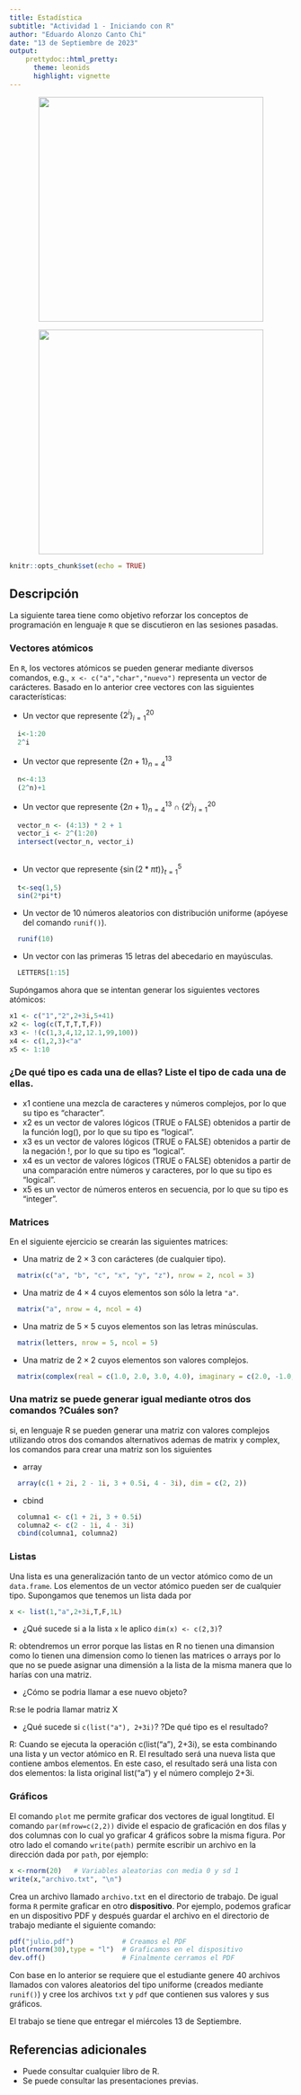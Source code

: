 ---
title: Estadística
subtitle: "Actividad 1 - Iniciando con R"
author: "Eduardo Alonzo Canto Chi"
date: "13 de Septiembre de 2023"
output: 
    prettydoc::html_pretty:
      theme: leonids
      highlight: vignette
---
<div>
<p style = 'text-align:center;'>
![](yo.png){width='400px'}
</div>
</p>

<div>
<p style = 'text-align:center;'>
![](homero.gif){width='400px'}
</div>
</p>

```{r setup, include=FALSE}
knitr::opts_chunk$set(echo = TRUE)
```

## Descripción

La siguiente tarea tiene como objetivo reforzar los conceptos de programación en lenguaje `R` que se discutieron en las sesiones pasadas. 

### Vectores atómicos

En `R`, los vectores atómicos se pueden generar mediante diversos comandos, e.g., `x <- c("a","char","nuevo")` representa un vector de carácteres. Basado en lo anterior cree vectores con las siguientes características:

+ Un vector que represente $\{2^i\}_{i=1}^{20}$
```{r ejercicio1}
  i<-1:20
  2^i
```
+ Un vector que represente $\{2n+1\}_{n=4}^{13}$
```{r ejercicio2}
  n<-4:13
  (2^n)+1
```
+ Un vector que represente $\{2n+1\}_{n=4}^{13} \cap \{2^i\}_{i=1}^{20}$
```{r ejercicio3}
  vector_n <- (4:13) * 2 + 1
  vector_i <- 2^(1:20)
  intersect(vector_n, vector_i)
  
```

+ Un vector que represente $\{\sin(2*\pi t)\}_{t=1}^5$
```{r ejercicio 4}
  t<-seq(1,5)
  sin(2*pi*t)
```

+ Un vector de $10$ números aleatorios con distribución uniforme (apóyese del comando `runif()`).
```{r ejercicio 5}
  runif(10)
```

+ Un vector con las primeras 15 letras del abecedario en mayúsculas.
```{r}
  LETTERS[1:15]
```


Supóngamos ahora que se intentan generar los siguientes vectores atómicos:


```{r, echo=T}
x1 <- c("1","2",2+3i,5+41)
x2 <- log(c(T,T,T,T,F))
x3 <- !(c(1,3,4,12,12.1,99,100))
x4 <- c(1,2,3)<"a"
x5 <- 1:10
```

### ¿De qué tipo es cada una de ellas? Liste el tipo de cada una de ellas.

+ x1 contiene una mezcla de caracteres y números complejos, por lo que su tipo es "character".
+ x2 es un vector de valores lógicos (TRUE o FALSE) obtenidos a partir de la función log(), por lo que su tipo es "logical".
+ x3 es un vector de valores lógicos (TRUE o FALSE) obtenidos a partir de la negación !, por lo que su tipo es "logical".
+ x4 es un vector de valores lógicos (TRUE o FALSE) obtenidos a partir de una comparación entre números y caracteres, por lo que su tipo es "logical".
+ x5 es un vector de números enteros en secuencia, por lo que su tipo es "integer".

### Matrices

En el siguiente ejercicio se crearán las siguientes matrices:
 
+ Una matriz de $2\times3$ con carácteres (de cualquier tipo).
```{r ejercico 7}
  matrix(c("a", "b", "c", "x", "y", "z"), nrow = 2, ncol = 3)

```

+ Una matriz de $4\times4$ cuyos elementos son sólo la letra `"a"`.
```{r ejercicio 8}
  matrix("a", nrow = 4, ncol = 4)
```

+ Una matriz de $5\times5$ cuyos elementos son las letras minúsculas.
```{r ejercicio 9}
  matrix(letters, nrow = 5, ncol = 5)
```

+ Una matriz de $2\times2$ cuyos elementos son valores complejos.
```{r ejercicio 10}
  matrix(complex(real = c(1.0, 2.0, 3.0, 4.0), imaginary = c(2.0, -1.0, 0.5, -3.0)), nrow = 2)
```


### Una matriz se puede generar igual mediante otros dos comandos ?Cuáles son?

si, en lenguaje R se pueden generar una matriz con valores complejos utilizando otros dos comandos alternativos ademas de matrix y complex, los comandos para crear una matriz son los siguientes

+ array
```{r ejercicio 11}
  array(c(1 + 2i, 2 - 1i, 3 + 0.5i, 4 - 3i), dim = c(2, 2))
```
+ cbind
```{r ejercicio 12}
  columna1 <- c(1 + 2i, 3 + 0.5i)
  columna2 <- c(2 - 1i, 4 - 3i)
  cbind(columna1, columna2)
```

### Listas 

Una lista es una generalización tanto de un vector atómico como de un `data.frame`. Los elementos de un vector atómico pueden ser de cualquier tipo. Supongamos que tenemos un lista dada por

```{r, eval=FALSE}
x <- list(1,"a",2+3i,T,F,1L)
```

- ¿Qué sucede si a la lista `x` le aplico `dim(x) <- c(2,3)`?

R: obtendremos un error porque las listas en R no tienen una dimansion como lo tienen una dimension como lo tienen las matrices o arrays por lo que no se puede asignar una dimensión a la lista de la misma manera que lo harías con una matriz.

- ¿Cómo se podria llamar a ese nuevo objeto?

R:se le podria llamar matriz X

- ¿Qué sucede si `c(list("a"), 2+3i)`? ?De qué tipo es el resultado?

R: Cuando se ejecuta la operación c(list("a"), 2+3i), se esta combinando una lista y un vector atómico en R. El resultado será una nueva lista que contiene ambos elementos. En este caso, el resultado será una lista con dos elementos: la lista original list("a") y el número complejo 2+3i.

 
 
### Gráficos

El comando `plot` me permite graficar dos vectores de igual longtitud. El comando `par(mfrow=c(2,2))` divide el espacio de graficación en dos filas y dos columnas con lo cual yo graficar 4 gráficos sobre la misma figura. 
Por otro lado el comando `write(path)` permite escribir un archivo en la dirección dada por `path`, por ejemplo:

```{r eval=FALSE}
x <-rnorm(20)   # Variables aleatorias con media 0 y sd 1
write(x,"archivo.txt", "\n")
```
Crea un archivo llamado `archivo.txt` en el directorio de trabajo. De igual forma `R` permite graficar en otro **dispositivo**. Por ejemplo, podemos graficar en un dispositivo PDF y después guardar el archivo en el directorio de trabajo mediante el siguiente comando:

```{r eval=FALSE}
pdf("julio.pdf")            # Creamos el PDF
plot(rnorm(30),type = "l")  # Graficamos en el dispositivo
dev.off()                   # Finalmente cerramos el PDF

```

Con base en lo anterior se requiere que el estudiante genere 40 archivos llamados con valores aleatorios del tipo uniforme (creados mediante `runif()`) y cree los archivos `txt` y `pdf` que contienen sus valores y sus gráficos. 

El trabajo se tiene que entregar el miércoles 13 de Septiembre.

## Referencias adicionales

- Puede consultar cualquier libro de R.
- Se puede consultar las presentaciones previas.
